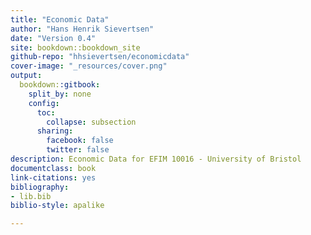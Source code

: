 --- 
title: "Economic Data"
author: "Hans Henrik Sievertsen"
date: "Version 0.4"
site: bookdown::bookdown_site
github-repo: "hhsievertsen/economicdata"
cover-image: "_resources/cover.png"
output: 
  bookdown::gitbook:
    split_by: none
    config:
      toc:
        collapse: subsection
      sharing:
        facebook: false
        twitter: false
description: Economic Data for EFIM 10016 - University of Bristol
documentclass: book
link-citations: yes
bibliography:
- lib.bib
biblio-style: apalike

---
